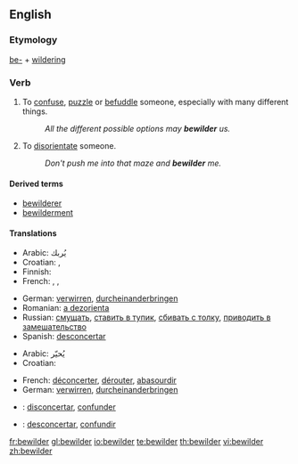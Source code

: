 ==English==

===Etymology===
[[be-]] + [[wildering]]

===Verb===
{{en-verb}}

# {{transitive}} To [[confuse]], [[puzzle]] or [[befuddle]] someone, especially with many different things.
#: ''All the different possible options may '''bewilder''' us.''
# {{transitive}} To [[disorientate]] someone.
#: ''Don't push me into that maze and '''bewilder''' me.''

====Derived terms====
* [[bewilderer]]
* [[bewilderment]]

====Translations====
{{trans-top|confuse}}
* Arabic: يُربك
* Croatian: {{t|hr|zbuniti|alt=zbúniti}}, {{t-|hr|smesti|alt=smȅsti}}
* Finnish: {{t-|fi|hämmentää}}
* French: {{t+|fr|déconcerter}}, {{t+|fr|dérouter}}, {{t+|fr|abasourdir}}
{{trans-mid}}
* German: [[verwirren]], [[durcheinanderbringen]]
* Romanian: [[a dezorienta]]
* Russian: [[смущать]], [[ставить в тупик]], [[сбивать с толку]], [[приводить в замешательство]]
* Spanish: [[desconcertar]]
{{trans-bottom}}

{{trans-top|disorientate}}
* Arabic: يُحيّر
* Croatian: {{t|hr|dezorijentirati|alt=dezorijentírati}}
{{trans-mid}}
* French: [[déconcerter]], [[dérouter]], [[abasourdir]]
* German: [[verwirren]], [[durcheinanderbringen]]
{{trans-bottom}}

{{checktrans-top}}
* {{ttbc|Interlingua}}: [[disconcertar]], [[confunder]]
* {{ttbc|Spanish}}: [[desconcertar]], [[confundir]]
{{trans-bottom}}

[[fr:bewilder]]
[[gl:bewilder]]
[[io:bewilder]]
[[te:bewilder]]
[[th:bewilder]]
[[vi:bewilder]]
[[zh:bewilder]]